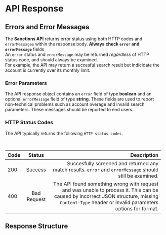 

# API Response

## Errors and Error Messages

The **Sanctions API** returns error status using both HTTP codes and ```errorMessages``` within
the response body. 
<Callout>
  **Always check ```error``` and ```errorMessage```** fields\
  An ```error``` status and ```errorMessage``` may be returned _regardless_ of HTTP status code, and
  should always be examined.\
  For example, the API may return a succesful search result but indicidate the account is currently over its monthly limit.
</Callout>

### Error Parameters
The API response object contains an ```error``` field of type **boolean** and an optional ```errorMessage``` field of type **string**. 
These fields are used to report non-technical problems such as account overage and invalid search parameters. 
These messages should be reported to end users.

### HTTP Status Codes
The API typically returns the following ```HTTP status codes```.

<br />

| Code   | Status | Description |
| :----- | :----: | ----: |
| 200 |  Success   |   Succesfully screened and returned any match results. ```error``` and ```errorMessage``` should still be examined. |
| 400 | Bad Request  |  The API found something wrong with request and was unable to process it. This can be caused by incorrect JSON structure, missing ```Content-Type``` header or invalid parameters options for format.  |



## Response Structure

<br />


